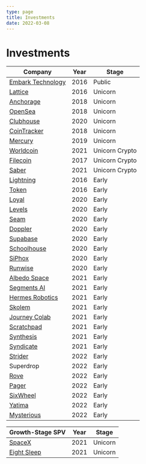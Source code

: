 ```yaml
---
type: page
title: Investments
date: 2022-03-08
---
```


# Investments

| Company     | Year        | Stage      |
| ----------- | ----------- | ----------- |
| [Embark Technology](https://embarktrucks.com/) | 2016 | Public |
| [Lattice](https://lattice.com/) | 2016 | Unicorn |
| [Anchorage](https://www.anchorage.com/) | 2018 | Unicorn |
| [OpenSea](https://opensea.io/) | 2018 | Unicorn |
| [Clubhouse](https://www.clubhouse.com/) | 2020 | Unicorn |
| [CoinTracker](https://www.cointracker.io/) | 2018 | Unicorn |
| [Mercury](https://mercury.com/) | 2019 | Unicorn |
| [Worldcoin](https://worldcoin.org/) | 2021 | Unicorn Crypto |
| [Filecoin](https://filecoin.io/) | 2017 | Unicorn Crypto |
| [Saber](https://saber.so/) | 2021 | Unicorn Crypto |
| [Lightning](https://lightning.engineering/) | 2016 | Early |
| [Token](https://www.tokenring.com/) | 2016 | Early |
| [Loyal](https://loyalfordogs.com/) | 2020 | Early |
| [Levels](https://www.levelshealth.com/) | 2020 | Early |
| [Seam](https://www.getseam.com/) | 2020 | Early |
| [Doppler](https://www.doppler.com/) | 2020 | Early |
| [Supabase](https://supabase.com/) | 2020 | Early |
| [Schoolhouse](https://www.getschoolhouse.com/) | 2020 | Early |
| [SiPhox](https://siphox.com/) | 2020 | Early |
| [Runwise](https://www.runwise.com/) | 2020 | Early |
| [Albedo Space](https://albedo.com/) | 2021 | Early |
| [Segments AI](https://segments.ai/) | 2021 | Early |
| [Hermes Robotics](http://hermes-robotics.com/) | 2021 | Early |
| [Skolem](https://skolem.tech/) | 2021 | Early |
| [Journey Colab](https://www.journeycolab.com/) | 2021 | Early |
| [Scratchpad](https://scratchpad.com/) | 2021 | Early |
| [Synthesis](https://www.synthesis.is/) | 2021 | Early |
| [Syndicate](https://syndicate.io/) | 2021 | Early |
| [Strider](https://onstrider.com) | 2022 | Early |
| Superdrop | 2022 | Early |
| [Rove](https://roveworld.xyz/) | 2022 | Early |
| [Pager](https://www.pager.xyz/) | 2022 | Early |
| [SixWheel](https://www.sixwheel.com/) | 2022 | Early |
| [Yatima](https://github.com/yatima-inc) | 2022 | Early |
| [Mysterious](https://www.mysterious.io/) | 2022 | Early |

| Growth-Stage SPV     | Year        | Stage      |
| ----------- | ----------- | ----------- |
| [SpaceX](https://www.spacex.com/) | 2021 | Unicorn |
| [Eight Sleep](https://www.eightsleep.com/) | 2021 | Unicorn |
